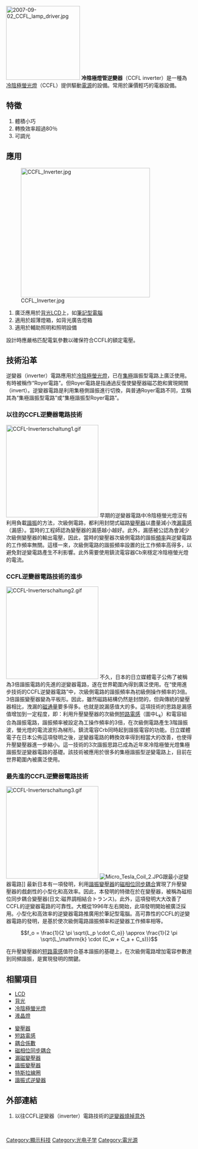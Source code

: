 {{noteTA
|T=zh-hans:冷阴极荧光燈用逆變器; zh-cn:冷阴极荧光灯用逆變器; zh-tw:冷陰極螢光燈用逆變器;
|1=zh-hans:冷阴极荧光燈用逆變器; zh-cn:冷阴极荧光灯用逆變器; zh-tw:冷陰極螢光燈用逆變器;
}} 

[[File:2007-09-02_CCFL_lamp_driver.jpg|200px]]
'''冷陰極燈管逆變器'''（CCFL inverter）是一種為[[冷陰極螢光燈|冷陰極螢光燈]]（CCFL）提供驅動[[電源|電源]]的設備。常用於廉價輕巧的電器設備。

==特徵==

# 體積小巧
# 轉換效率超過80％
# 可調光

==應用==
[[File:CCFL_Inverter.jpg|350px]]
# 廣泛應用於[[背光|背光]][[LCD|LCD]]上，如[[筆記型電腦|筆記型電腦]]
# 適用於超薄燈箱，如背光廣告燈箱
# 適用於輔助照明和照明設備

設計時應嚴格匹配電氣參數以確保符合CCFL的額定電壓。

==技術沿革==

逆變器（inverter）電路應用於[[冷陰極螢光燈|冷陰極螢光燈]]，已在[[雙極性電晶體#集極|集極]]諧振型電路上廣泛使用。有時被稱作“Royer電路”。但Royer電路是指通過反復使變壓器磁芯飽和實現開關（invert）。逆變器電路是利用集極側諧振進行切換，與普通Royer電路不同，宜稱其為“集極諧振型電路”或“集極諧振型Royer電路”。

===以往的CCFL逆變器電路技術===
[[File:CCFL-Inverterschaltung1.gif|250px]]
早期的逆變器電路中冷陰極螢光燈沒有利用負載[[諧振|諧振]]的方法，次級側電路，都利用封閉式磁路[[變壓器|變壓器]]以盡量減小洩[[漏電感|漏電感]]（漏感）。當時的工程師認為變壓器的漏感越小越好。此外，漏感被公認為會減少次級側變壓器的輸出電壓，因此，當時的變壓器次級側電路的諧振[[頻率|頻率]]與逆變電路的工作頻率無關。這樣一來，次級側電路的諧振頻率設置的比工作頻率高得多，以避免對逆變電路產生不利影響。此外需要使用鎮流電容器Cb來穩定冷陰極螢光燈的電流。

===CCFL逆變器電路技術的進歩===
[[File:CCFL-Inverterschaltung2.gif|250px]]
不久，日本的日立媒體電子公佈了被稱為3倍諧振電路的先進的逆變器電路，遂在世界範圍內得到廣泛使用。在“使用進步技術的CCFL逆變器電路”中，次級側電路的諧振頻率為初級側操作頻率的3倍。3倍諧振變壓器變為平板形。因此，雖然磁路結構仍然是封閉的，但與傳統的變壓器相比，洩漏的[[磁通量|磁通量]]要多得多。也就是說漏感值大的多。這項技術的思路是漏感值增加到一定程度，即：利用升壓變壓器的次級側[[短路電感|短路電感]]（圖中L<sub>k</sub>）和電容組合為諧振電路，諧振頻率被設定為工操作頻率的3倍，在次級側電路產生3階諧振波，螢光燈的電流波形為梯形。鎮流電容Crb同時起到諧振電容的功能。日立媒體電子在日本公佈這項發明之後，逆變器電路的轉換效率得到相當大的改善，也使得升壓變壓器進一步縮小。這一技術的3次諧振思路已成為近年來冷陰極螢光燈集極諧振型逆變器電路的基礎。該技術被應用於很多的集極諧振型逆變電路上，目前在世界範圍內被廣泛使用。

===最先進的CCFL逆變器電路技術===
[[File:CCFL-Inverterschaltung3.gif|250px]]
[[File:Micro_Tesla_Coil_2.JPG|thumb]]跟最小逆變器電路]]
最新日本有一項發明，利用[[變壓器#諧振變壓器|諧振變壓器]]的[[磁相位同步耦合|磁相位同步耦合]]實現了升壓變壓器的戲劇性的小型化和高效率。因此，本發明的特徵在於在變壓器，被稱為磁相位同步耦合變壓器(日文:磁界調相結合トランス)。此外，這項發明大大改善了CCFL的逆變器電路的可靠性。大概從1996年左右開始，此項發明開始被廣泛採用。小型化和高效率的逆變器電路推廣用於筆記型電腦。高可靠性的CCFL的逆變器電路的發明，是基於使次級側電路諧振頻率和逆變器工作頻率相等。

:<math>f_o = \frac{1}{2 \pi \sqrt{L_p \cdot C_o}} \approx \frac{1}{2 \pi \sqrt{L_\mathrm{k} \cdot (C_w + C_a + C_s)}}</math>

在升壓變壓器的[[短路電感|短路電感]]值符合基本諧振的基礎上，在次級側電路增加電容参數達到同頻諧振，是實現發明的關鍵。

==相關項目==
*[[LCD|LCD]]
*[[背光|背光]]
*[[冷陰極螢光燈|冷陰極螢光燈]]
*[[液晶燈|液晶燈]]

*[[變壓器|變壓器]]
*[[短路電感|短路電感]]
*[[耦合係數|耦合係數]]
*[[磁相位同步耦合|磁相位同步耦合]]
*[[變壓器#漏磁變壓器|漏磁變壓器]]
*[[變壓器#諧振變壓器|諧振變壓器]]
*[[特斯拉線圈|特斯拉線圈]]
*[[諧振式逆變器|諧振式逆變器]]

==外部連結==
#以往CCFL逆變器（inverter）電路技術的[http://www.casemodgod.com/ccfl_inverter_rant.htm 逆變器燒掉意外]{{Wayback|url=http://www.casemodgod.com/ccfl_inverter_rant.htm |date=20080224071556 }}
<br>
{{Display Technology}}
[[Category:顯示科技|Category:顯示科技]]
[[Category:光电子学|Category:光电子学]]
[[Category:電光源|Category:電光源]]